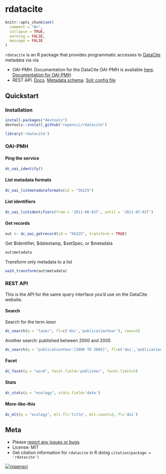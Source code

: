 rdatacite
=========

```r
knitr::opts_chunk$set(
  comment = "#>", 
  collapse = TRUE,
  warning = FALSE, 
  message = FALSE
)
```

`rdatacite` is an R package that provides programmatic accesses to [DataCite](http://datacite.org/) metadata via via 

* OAI-PMH. Documentation for the DataCite OAI-PMH is available [here](http://oai.datacite.org/). [Documentation for OAI-PMH](http://www.openarchives.org/OAI/openarchivesprotocol.html)
* REST API. [Docs](http://search.datacite.org/help.html). [Metadata schema](http://schema.datacite.org/). [Solr config file](https://github.com/datacite/search/blob/master/src/main/resources/solrconfig.xml)

## Quickstart

### Installation

```r
install.packages("devtools")
devtools::install_github("ropensci/rdatacite")
```

```r
library('rdatacite')
```

### OAI-PMH

#### Ping the service

```r
dc_oai_identify()
```

#### List metadata formats

```r
dc_oai_listmetadataformats(id = "56225")
```

#### List identifiers

```r
dc_oai_listidentifiers(from = '2011-06-01T', until = '2011-07-01T')
```

#### Get records

```r
out <- dc_oai_getrecord(id = "56225", transform = TRUE)
```

Get $identifier, $datestamp, $setSpec, or $metadata

```r
out$metadata
```

Transform only metadata to a list

```r
oaih_transform(out$metadata)
```

### REST API

This is the API for the same query interface you'd use on the DataCite website.

#### Search

Search for the term _laser_

```r
dc_search(q = "laser", fl=c('doi','publicationYear'), rows=5)
```

Another search: published between 2000 and 2005

```r
dc_search(q = "publicationYear:[2000 TO 2005]", fl=c('doi','publicationYear'), rows=5)
```

#### Facet

```r
dc_facet(q = "wind", facet.field='publisher', facet.limit=5)
```

#### Stats


```r
dc_stats(q = "ecology", stats.field='date')
```

#### More-like-this

```r
dc_mlt(q = "ecology", mlt.fl='title', mlt.count=2, fl='doi')
```


## Meta

* Please [report any issues or bugs](https://github.com/ropensci/rdatacite/issues).
* License: MIT
* Get citation information for `rdatacite` in R doing `citation(package = 'rdatacite')`

[![ropensci](http://ropensci.org/public_images/github_footer.png)](http://ropensci.org)

